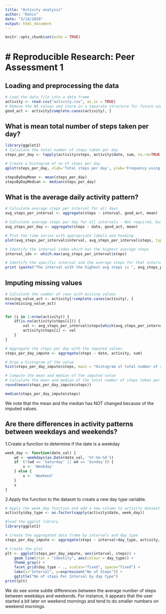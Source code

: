 ```yaml
---
title: "Activity analysis"
author: "Rohin"
date: "3/14/2020"
output: html_document
---
```


```r
knitr::opts_chunk$set(echo = TRUE)
```

#  Reproducible Research: Peer Assessment 1
===========================================
## Loading and preprocessing the data

```r
# Load the data file into a data frame
activity <- read.csv("activity.csv", as.is = TRUE)
# Remove the NA values and store in a separate structure for future use
good_act <- activity[complete.cases(activity), ]
```

## What is mean total number of steps taken per day?

```r
library(ggplot2)
# Calculate the total number of steps taken per day
steps_per_day <- tapply(activity$steps, activity$date, sum, na.rm=TRUE)

# Create a histogram of no of steps per day
qplot(steps_per_day, xlab='Total steps per day', ylab='Frequency using binwith 500', binwidth=500)
```

```r
stepsByDayMean <- mean(steps_per_day)
stepsByDayMedian <- median(steps_per_day)
```

## What is the average daily activity pattern?

```r
# Calculate average steps per interval for all days 
avg_steps_per_interval <- aggregate(steps ~ interval, good_act, mean)

# Calculate average steps per day for all intervals - Not required, but for my own sake 
avg_steps_per_day <- aggregate(steps ~ date, good_act, mean)

# Plot the time series with appropriate labels and heading
plot(avg_steps_per_interval$interval, avg_steps_per_interval$steps, type='l', col=1, main="Average number of steps by Interval", xlab="Time Intervals", ylab="Average number of steps")
```

```r
# Identify the interval index which has the highest average steps
interval_idx <- which.max(avg_steps_per_interval$steps)

# Identify the specific interval and the average steps for that interval
print (paste("The interval with the highest avg steps is ", avg_steps_per_interval[interval_idx, ]$interval, " and the no of steps for that interval is ", round(avg_steps_per_interval[interval_idx, ]$steps, digits = 1)))
```

## Imputing missing values

```r
# Calculate the number of rows with missing values
missing_value_act <- activity[!complete.cases(activity), ]
nrow(missing_value_act)


for (i in 1:nrow(activity)) {
    if(is.na(activity$steps[i])) {
        val <- avg_steps_per_interval$steps[which(avg_steps_per_interval$interval == activity$interval[i])]
        activity$steps[i] <- val 
    }
}

# Aggregate the steps per day with the imputed values
steps_per_day_impute <- aggregate(steps ~ date, activity, sum)

# Draw a histogram of the value 
hist(steps_per_day_impute$steps, main = "Histogram of total number of steps per day (IMPUTED)", xlab = "Steps per day")
```

```r
# Compute the mean and median of the imputed value
# Calculate the mean and median of the total number of steps taken per day
round(mean(steps_per_day_impute$steps))
```

```r
median(steps_per_day_impute$steps)
```

We note that the mean and the median has NOT changed because of the imputed values.

## Are there differences in activity patterns between weekdays and weekends?

1.Create a function to determine if the date is a weekday

```r
week_day <- function(date_val) {
    wd <- weekdays(as.Date(date_val, '%Y-%m-%d'))
    if  (!(wd == 'Saturday' || wd == 'Sunday')) {
        x <- 'Weekday'
    } else {
        x <- 'Weekend'
    }
    x
}
```

2.Apply the function to the dataset to create a new day type variable.

```r
# Apply the week_day function and add a new column to activity dataset
activity$day_type <- as.factor(sapply(activity$date, week_day))

#load the ggplot library
library(ggplot2)

# Create the aggregated data frame by intervals and day_type
steps_per_day_impute <- aggregate(steps ~ interval+day_type, activity, mean)

# Create the plot
plt <- ggplot(steps_per_day_impute, aes(interval, steps)) +
    geom_line(stat = "identity", aes(colour = day_type)) +
    theme_gray() +
    facet_grid(day_type ~ ., scales="fixed", space="fixed") +
    labs(x="Interval", y=expression("No of Steps")) +
    ggtitle("No of steps Per Interval by day type")
print(plt)
```

We do see some subtle differences between the average number of steps between weekdays and weekends. For instance, it appears that the user started a bit later on weekend mornings and tend to do smaller numbers on weekend mornings.